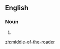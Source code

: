==English==

===Noun===
{{en-noun|head=[[middle]]-of-the-[[road]]er}}

# {{alternative spelling of|middleoftheroader|lang=en}}

[[zh:middle-of-the-roader]]